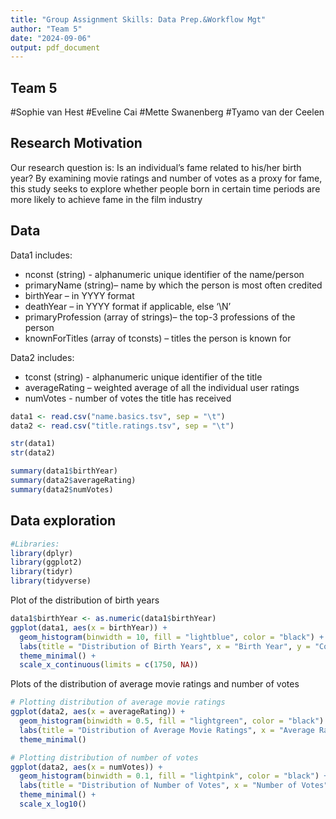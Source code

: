 ---
title: "Group Assignment Skills: Data Prep.&Workflow Mgt"
author: "Team 5"
date: "2024-09-06"
output: pdf_document
---

## Team 5
#Sophie van Hest
#Eveline Cai
#Mette Swanenberg
#Tyamo van der Ceelen

## Research Motivation

Our research question is: Is an individual’s fame related to his/her birth year?
By examining movie ratings and number of votes as a proxy for fame, this study seeks to explore whether people born in certain time periods are more likely to achieve fame in the film industry


## Data
Data1 includes:

- nconst (string) - alphanumeric unique identifier of the name/person
- primaryName (string)– name by which the person is most often credited
- birthYear – in YYYY format
- deathYear – in YYYY format if applicable, else '\\N'
- primaryProfession (array of strings)– the top-3 professions of the person
- knownForTitles (array of tconsts) – titles the person is known for

Data2 includes:

- tconst (string) - alphanumeric unique identifier of the title
- averageRating – weighted average of all the individual user ratings
- numVotes - number of votes the title has received
```{r}
data1 <- read.csv("name.basics.tsv", sep = "\t")
data2 <- read.csv("title.ratings.tsv", sep = "\t")
```

```{r}
str(data1)
str(data2)
```
```{r}
summary(data1$birthYear)
summary(data2$averageRating)
summary(data2$numVotes)
```




## Data exploration

```{r}
#Libraries:
library(dplyr)
library(ggplot2)
library(tidyr)
library(tidyverse)
```
Plot of the distribution of birth years
```{r}
data1$birthYear <- as.numeric(data1$birthYear)
ggplot(data1, aes(x = birthYear)) +
  geom_histogram(binwidth = 10, fill = "lightblue", color = "black") +
  labs(title = "Distribution of Birth Years", x = "Birth Year", y = "Count") +
  theme_minimal() +
  scale_x_continuous(limits = c(1750, NA))
```
Plots of the distribution of average movie ratings and number of votes
```{r}
# Plotting distribution of average movie ratings
ggplot(data2, aes(x = averageRating)) +
  geom_histogram(binwidth = 0.5, fill = "lightgreen", color = "black") +
  labs(title = "Distribution of Average Movie Ratings", x = "Average Rating", y = "Count") +
  theme_minimal()

# Plotting distribution of number of votes
ggplot(data2, aes(x = numVotes)) +
  geom_histogram(binwidth = 0.1, fill = "lightpink", color = "black") +
  labs(title = "Distribution of Number of Votes", x = "Number of Votes", y = "Count") +
  theme_minimal() +
  scale_x_log10()
```














